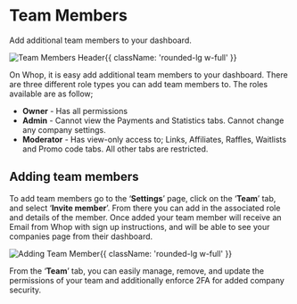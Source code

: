 
# Team Members

Add additional team members to your dashboard.

![Team Members Header](https://i.imgur.com/9fq2daC.png){{ className: 'rounded-lg w-full' }}

On Whop, it is easy add additional team members to your dashboard. There are three different role types you can add team members to. The roles available are as follow;

- **Owner** - Has all permissions
- **Admin** - Cannot view the Payments and Statistics tabs. Cannot change any company settings.
- **Moderator** - Has view-only access to; Links, Affiliates, Raffles, Waitlists and Promo code tabs. All other tabs are restricted.

## Adding team members

To add team members go to the ‘**Settings**’ page, click on the ‘**Team**’ tab, and select ‘**Invite member**’. From there you can add in the associated role and details of the member. Once added your team member will receive an Email from Whop with sign up instructions, and will be able to see your companies page from their dashboard.

![Adding Team Member](https://i.imgur.com/YxC9amK.gif){{ className: 'rounded-lg w-full' }}

From the ‘**Team**’ tab, you can easily manage, remove, and update the permissions of your team and additionally enforce 2FA for added company security. 